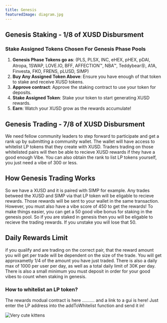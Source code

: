 ```yaml
---
title: Genesis
featuredImage: diagram.jpg
---
```



## Genesis Staking - 1/8 of XUSD Disbursment 

### Stake Assigned Tokens Chosen For Genesis Phase Pools 
1. **Genesis Phase Tokens go as**: (PLS, PLSX, INC, eHEX, pHEX, pDAI, Atropa, 1SWAP, LOVE.IO, BFF, AFFECTION™, NBA™, Teddybear㉾, A1A, Finvesta, FKO, FRENS, pLUSD, SIMP)
2. **Buy Any Assigned Token Above**: Ensure you have enough of that token to stake and receive XUSD tokens.
3. **Approve contract**: Approve the staking contract to use your token for deposits.
4. **Stake Assigned Token**:  Stake your token to start generating XUSD rewards.
5. **Earn**: Watch your XUSD grow as the rewards accumulate!

## Genesis Trading - 7/8 of XUSD Disbursment 

We need fellow community leaders to step forward to participate and get a rank up by submitting a community wallet. The wallet will have access to whitelist LP tokens that they create with XUSD. Traders trading on those whitelisted pairs will then be able to recieve XUSD rewards if they have a good enough Vibe.
You can also obtain the rank to list LP tokens yourself, you just need a vibe of 300 or less. 

## How Genesis Trading Works

So we have a XUSD and it is paired with SIMP for example. Any trades betweed the XUSD and SIMP via that LP token will be eligable to recieve rewards. Those rewards will be sent to your wallet in the same transaction. However, you must also have a vibe score of 450 to get the rewards!
To make things easier, you can get a 50 good vibe bonus for staking in the genesis pool. So if you are staked in genesis then you will be eligable to recieve the trading rewards. If you unstake you will lose that 50. 

## Daily Rewards Limit

if you qualify and are trading on the correct pair, that the reward amount you will get per trade will be dependent on the size of the trade. You will get approxametly 1/4 of the amount you have just traded. There is also a daily max of 1000 per user per day, as well as a total daily limit of 30K per day.
There is also a small minimum you must deposit in order for your good vibes to count when staking in genesis. 

### How to whitelist an LP token?

The rewards modual contract is here .......... and a link to a gui is here! Just enter the LP address into the addToWhitelist function and send it in!



![Very cute kittens](/diagram.jpg 'XUSD')

